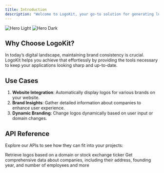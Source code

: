 ```yaml
---
title: Introduction
description: "Welcome to LogoKit, your go-to solution for generating logos and brand information efficiently. Our powerful APIs allow developers to seamlessly integrate logo images and brand data into their applications."
---
```


<img className="block dark:hidden" src="/images/hero.png" alt="Hero Light" />
<img className="hidden dark:block" src="/images/hero.png" alt="Hero Dark" />

## Why Choose LogoKit?

In today’s digital landscape, maintaining brand consistency is crucial. LogoKit helps you achieve that effortlessly by providing the tools necessary to keep your applications looking sharp and up-to-date.

## Use Cases

1. **Website Integration**: Automatically display logos for various brands on your website.
2. **Brand Insights**: Gather detailed information about companies to enhance user experience.
3. **Dynamic Branding**: Change logos dynamically based on user input or domain changes.

## API Reference

Explore our APIs to see how they can fit into your projects:

<CardGroup cols={2}>
  <Card title="Logo API" icon="image" href="/api-reference/logo-API">
    Retrieve logos based on a domain or stock exchange ticker
  </Card>
  <Card
    title="Brand API"
    icon="code"
    href="https://mintlify.com/docs/development"
  >
    Get comprehensive data about companies, including their address, founding
    year, and number of employees and more
  </Card>
</CardGroup>
